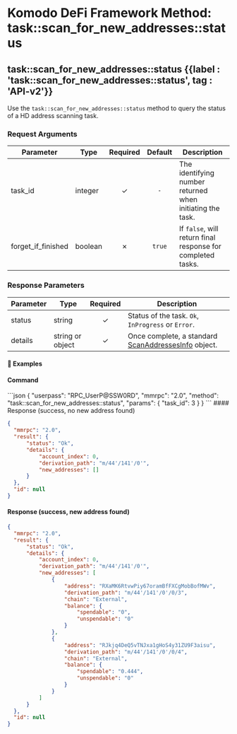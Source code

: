 
# Komodo DeFi Framework Method: task::scan\_for\_new\_addresses::status

## task::scan\_for\_new\_addresses::status {{label : 'task::scan_for_new_addresses::status', tag : 'API-v2'}}

Use the `task::scan_for_new_addresses::status` method to query the status of a HD address scanning task.

### Request Arguments

| Parameter            | Type    | Required | Default | Description                                                 |
| -------------------- | ------- | :------: | :-----: | ----------------------------------------------------------- |
| task\_id             | integer |     ✓    |   `-`   | The identifying number returned when initiating the task.   |
| forget\_if\_finished | boolean |     ✗    |  `true` | If `false`, will return final response for completed tasks. |

### Response Parameters

| Parameter | Type             | Required | Description                                                                                                                     |
| --------- | ---------------- | :------: | ------------------------------------------------------------------------------------------------------------------------------- |
| status    | string           |     ✓    | Status of the task. `Ok`, `InProgress` or `Error`.                                                                              |
| details   | string or object |     ✓    | Once complete, a standard [ScanAddressesInfo](/komodo-defi-framework/api/common_structures/wallet/#scan-addresses-info) object. |

#### 📌 Examples

#### Command

<CodeGroup title="task::scan_for_new_addresses::status" tag="POST" label="task::scan_for_new_addresses::status" mm2MethodDecorate="true">
  ```json
  {
    "userpass": "RPC_UserP@SSW0RD",
    "mmrpc": "2.0",
    "method": "task::scan_for_new_addresses::status",
    "params": {
      "task_id": 3
    }
  }
  ```
</CodeGroup>

<CollapsibleSection expandedText="Hide Response" collapsedText="Show Response">
  #### Response (success, no new address found)

  ```json
  {
    "mmrpc": "2.0",
    "result": {
        "status": "Ok",
        "details": {
            "account_index": 0,
            "derivation_path": "m/44'/141'/0'",
            "new_addresses": []
        }
    },
    "id": null
  }
  ```

  #### Response (success, new address found)

  ```json
  {
    "mmrpc": "2.0",
    "result": {
        "status": "Ok",
        "details": {
            "account_index": 0,
            "derivation_path": "m/44'/141'/0'",
            "new_addresses": [
                {
                    "address": "RXaMK6RtvwPiy67oramBfFXCgMobBofMWv",
                    "derivation_path": "m/44'/141'/0'/0/3",
                    "chain": "External",
                    "balance": {
                        "spendable": "0",
                        "unspendable": "0"
                    }
                },
                {
                    "address": "RJkjq4DeQ5vTNJxa1gHoS4y31ZU9F3aisu",
                    "derivation_path": "m/44'/141'/0'/0/4",
                    "chain": "External",
                    "balance": {
                        "spendable": "0.444",
                        "unspendable": "0"
                    }
                }
            ]
        }
    },
    "id": null
  }
  ```
</CollapsibleSection>

